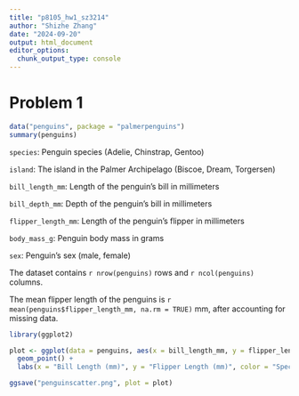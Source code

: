 ```yaml
---
title: "p8105_hw1_sz3214"
author: "Shizhe Zhang"
date: "2024-09-20"
output: html_document
editor_options: 
  chunk_output_type: console
---
```


# Problem 1

```r

data("penguins", package = "palmerpenguins")
summary(penguins)

```

`species`: Penguin species (Adelie, Chinstrap, Gentoo)

`island`: The island in the Palmer Archipelago (Biscoe, Dream, Torgersen)

`bill_length_mm`: Length of the penguin's bill in millimeters

`bill_depth_mm`: Depth of the penguin's bill in millimeters

`flipper_length_mm`: Length of the penguin's flipper in millimeters

`body_mass_g`: Penguin body mass in grams

`sex`: Penguin's sex (male, female)

The dataset contains `r nrow(penguins)` rows and `r ncol(penguins)` columns.

The mean flipper length of the penguins is `r mean(penguins$flipper_length_mm, na.rm = TRUE)` mm, after accounting for missing data.


```r
library(ggplot2)
```


```r

plot <- ggplot(data = penguins, aes(x = bill_length_mm, y = flipper_length_mm, color = species)) +
  geom_point() + 
  labs(x = "Bill Length (mm)", y = "Flipper Length (mm)", color = "Species")

ggsave("penguinscatter.png", plot = plot)

```



